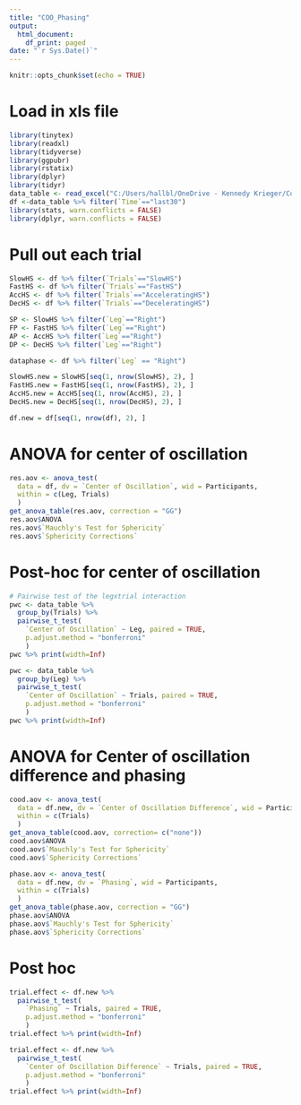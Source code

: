 ---
title: "COO_Phasing"
output:
  html_document:
    df_print: paged
date: "`r Sys.Date()`"
---

```{r setup, include=FALSE}
knitr::opts_chunk$set(echo = TRUE)
```
# Load in xls file
```{r} 
library(tinytex)
library(readxl)
library(tidyverse)
library(ggpubr)
library(rstatix)
library(dplyr)
library(tidyr)
data_table <- read_excel("C:/Users/hallbl/OneDrive - Kennedy Krieger/Control Study/Updated/Data Files/COOPhasingtable.xls")
df <-data_table %>% filter(`Time`=="last30")
library(stats, warn.conflicts = FALSE)
library(dplyr, warn.conflicts = FALSE)
```
# Pull out each trial
```{r}
SlowHS <- df %>% filter(`Trials`=="SlowHS")
FastHS <- df %>% filter(`Trials`=="FastHS")
AccHS <- df %>% filter(`Trials`=="AcceleratingHS")
DecHS <- df %>% filter(`Trials`=="DeceleratingHS")

SP <- SlowHS %>% filter(`Leg`=="Right")
FP <- FastHS %>% filter(`Leg`=="Right")
AP <- AccHS %>% filter(`Leg`=="Right")
DP <- DecHS %>% filter(`Leg`=="Right")

dataphase <- df %>% filter(`Leg` == "Right")

SlowHS.new = SlowHS[seq(1, nrow(SlowHS), 2), ]
FastHS.new = FastHS[seq(1, nrow(FastHS), 2), ]
AccHS.new = AccHS[seq(1, nrow(AccHS), 2), ]
DecHS.new = DecHS[seq(1, nrow(DecHS), 2), ]

df.new = df[seq(1, nrow(df), 2), ]
```
# ANOVA for center of oscillation
```{r}
res.aov <- anova_test(
  data = df, dv = `Center of Oscillation`, wid = Participants,
  within = c(Leg, Trials)
  )
get_anova_table(res.aov, correction = "GG")
res.aov$ANOVA
res.aov$`Mauchly's Test for Sphericity`
res.aov$`Sphericity Corrections`
```
# Post-hoc for center of oscillation
```{r}
# Pairwise test of the legxtrial interaction
pwc <- data_table %>%
  group_by(Trials) %>%
  pairwise_t_test(
    `Center of Oscillation` ~ Leg, paired = TRUE,
    p.adjust.method = "bonferroni"
    )
pwc %>% print(width=Inf)

pwc <- data_table %>%
  group_by(Leg) %>%
  pairwise_t_test(
    `Center of Oscillation` ~ Trials, paired = TRUE,
    p.adjust.method = "bonferroni"
    )
pwc %>% print(width=Inf)
```
# ANOVA for Center of oscillation difference and phasing
```{r}
cood.aov <- anova_test(
  data = df.new, dv = `Center of Oscillation Difference`, wid = Participants,
  within = c(Trials)
  )
get_anova_table(cood.aov, correction= c("none"))
cood.aov$ANOVA
cood.aov$`Mauchly's Test for Sphericity`
cood.aov$`Sphericity Corrections`

phase.aov <- anova_test(
  data = df.new, dv = `Phasing`, wid = Participants,
  within = c(Trials)
  )
get_anova_table(phase.aov, correction = "GG")
phase.aov$ANOVA
phase.aov$`Mauchly's Test for Sphericity`
phase.aov$`Sphericity Corrections`
```
# Post hoc
```{r}
trial.effect <- df.new %>%
  pairwise_t_test(
    `Phasing` ~ Trials, paired = TRUE,
    p.adjust.method = "bonferroni"
    )
trial.effect %>% print(width=Inf)

trial.effect <- df.new %>%
  pairwise_t_test(
    `Center of Oscillation Difference` ~ Trials, paired = TRUE,
    p.adjust.method = "bonferroni"
    )
trial.effect %>% print(width=Inf)
```